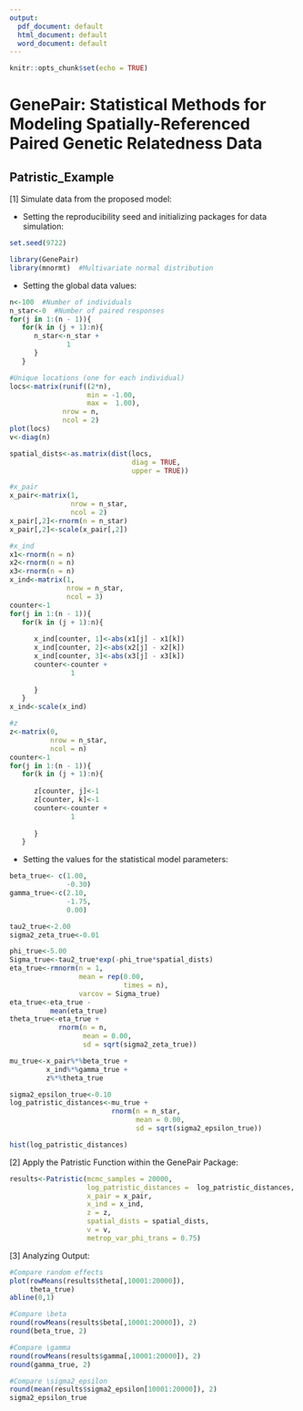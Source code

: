 ```yaml
---
output:
  pdf_document: default
  html_document: default
  word_document: default
---
```

```r
knitr::opts_chunk$set(echo = TRUE)
```
# GenePair: Statistical Methods for Modeling Spatially-Referenced Paired Genetic Relatedness Data

## Patristic_Example

[1] Simulate data from the proposed model:

* Setting the reproducibility seed and initializing packages for data simulation: 
```r
set.seed(9722)

library(GenePair)  
library(mnormt)  #Multivariate normal distribution
```

* Setting the global data values:
```r
n<-100  #Number of individuals
n_star<-0  #Number of paired responses
for(j in 1:(n - 1)){
   for(k in (j + 1):n){
      n_star<-n_star + 
              1
      }
   }

#Unique locations (one for each individual)
locs<-matrix(runif((2*n), 
                   min = -1.00, 
                   max =  1.00),  
             nrow = n,
             ncol = 2)
plot(locs)
v<-diag(n)

spatial_dists<-as.matrix(dist(locs,
                              diag = TRUE,
                              upper = TRUE))

#x_pair
x_pair<-matrix(1, 
               nrow = n_star, 
               ncol = 2)  
x_pair[,2]<-rnorm(n = n_star)
x_pair[,2]<-scale(x_pair[,2])

#x_ind
x1<-rnorm(n = n)
x2<-rnorm(n = n)
x3<-rnorm(n = n)
x_ind<-matrix(1, 
              nrow = n_star, 
              ncol = 3)  
counter<-1
for(j in 1:(n - 1)){
   for(k in (j + 1):n){
      
      x_ind[counter, 1]<-abs(x1[j] - x1[k])
      x_ind[counter, 2]<-abs(x2[j] - x2[k])
      x_ind[counter, 3]<-abs(x3[j] - x3[k])
      counter<-counter +
               1
      
      }
   }
x_ind<-scale(x_ind)

#z
z<-matrix(0, 
          nrow = n_star, 
          ncol = n)  
counter<-1
for(j in 1:(n - 1)){
   for(k in (j + 1):n){
      
      z[counter, j]<-1
      z[counter, k]<-1
      counter<-counter +
               1
      
      }
   }
```

* Setting the values for the statistical model parameters:
```r
beta_true<- c(1.00, 
              -0.30)
gamma_true<-c(2.10,
              -1.75,
              0.00)

tau2_true<-2.00
sigma2_zeta_true<-0.01

phi_true<-5.00
Sigma_true<-tau2_true*exp(-phi_true*spatial_dists)
eta_true<-rmnorm(n = 1, 
                 mean = rep(0.00, 
                            times = n), 
                 varcov = Sigma_true)
eta_true<-eta_true -
          mean(eta_true)
theta_true<-eta_true +
            rnorm(n = n,
                  mean = 0.00,
                  sd = sqrt(sigma2_zeta_true))

mu_true<-x_pair%*%beta_true +
         x_ind%*%gamma_true +
         z%*%theta_true

sigma2_epsilon_true<-0.10
log_patristic_distances<-mu_true +
                         rnorm(n = n_star,
                               mean = 0.00,
                               sd = sqrt(sigma2_epsilon_true))

hist(log_patristic_distances)
```

[2] Apply the Patristic Function within the GenePair Package:

```r
results<-Patristic(mcmc_samples = 20000,
                   log_patristic_distances =  log_patristic_distances, 
                   x_pair = x_pair, 
                   x_ind = x_ind, 
                   z = z, 
                   spatial_dists = spatial_dists,
                   v = v,
                   metrop_var_phi_trans = 0.75)
```

[3]  Analyzing Output:

```r
#Compare random effects
plot(rowMeans(results$theta[,10001:20000]),
     theta_true)
abline(0,1)

#Compare \beta
round(rowMeans(results$beta[,10001:20000]), 2)
round(beta_true, 2)

#Compare \gamma
round(rowMeans(results$gamma[,10001:20000]), 2)
round(gamma_true, 2)

#Compare \sigma2_epsilon
round(mean(results$sigma2_epsilon[10001:20000]), 2)
sigma2_epsilon_true
```
